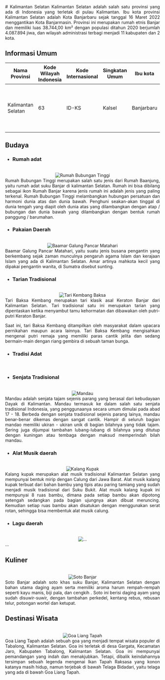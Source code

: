 <div align="justify">
   # Kalimantan Selatan
   Kalimantan Selatan adalah salah satu provinsi yang ada di Indonesia yang terletak di pulau Kalimantan. Ibu kota provinsi Kalimantan Selatan adalah Kota Banjarbaru sejak tanggal 16 Maret 2022 menggantikan Kota Banjarmasin. Provinsi ini merupakan rumah etnis Banjar dan memiliki luas 38.744,00 km² dengan populasi ditahun 2020 berjumlah 4.087.894 jiwa, dan wilayah administrasi terbagi menjadi 11 kabupaten dan 2 kota.

   ## Informasi Umum
   |         Nama Provinsi       | Kode Wilayah Indonesia   |    Kode Internasional   |     Singkatan Umum     |      Ibu kota      |        Hari Jadi          | Lambang                                                              |
   |-----------------------------|--------------------------|-------------------------|------------------------|--------------------|---------------------------|----------------------------------------------------------------------|
   |       Kalimantan Selatan    |            63            |          ID-KS          |        Kalsel          |     Banjarbaru     |      14 Agustus 1950      | <div align="center"><img alt="Lambang" width="150" src="https://upload.wikimedia.org/wikipedia/commons/thumb/a/a6/Coat_of_arms_of_South_Kalimantan.svg/90px-Coat_of_arms_of_South_Kalimantan.svg.png"/></div> |

   ## Budaya

   - ### Rumah adat
   <br/>
   <div align="center"><img alt="Rumah Bubungan Tinggi" src="https://kebudayaan.kemdikbud.go.id/bpcbkaltim/wp-content/uploads/sites/34/2016/07/110.jpg"/></div>
   Rumah Bubungan Tinggi merupakan salah satu jenis dari Rumah Baanjung, yaitu rumah adat suku Banjar di kalimantan Selatan. Rumah ini bisa dibilang sebagai ikon Rumah Banjar karena jenis rumah ini adalah jenis yang paling terkenal. Rumah Bubungan Tinggi melambangkan hubungan persatuan dan harmoni dunia atas dan dunia bawah. Penghuni seakan-akan tinggal di dunia tengah yang diapit oleh dunia atas yang dilambangkan dengan atap / bubungan dan dunia bawah yang dilambangkan dengan bentuk rumah panggung / barumahan.
   
   - ### Pakaian Daerah
   <br/>
   <div align="center"><img alt="Baamar Galung Pancar Matahari" src="https://seringjalan.com/wp-content/uploads/2020/04/pakaianadat.jpg"/></div>
   Baamar Galung Pancar Matahari, yaitu suatu jenis busana pengantin yang berkembang sejak zaman munculnya pengaruh agama Islam dan kerajaan Islam yang ada di Kalimantan Selatan. Amar artinya mahkota kecil yang dipakai pengantin wanita, di Sumatra disebut sunting.
   
   - ### Tarian Tradisional
   <br/>
   <div align="center"><img alt="Tari Kembang Baksa" src="https://upload.wikimedia.org/wikipedia/commons/5/53/Tari_Baksa_Kambang.jpg"/></div>
   Tari Baksa Kembang merupakan tari klasik asal Keraton Banjar dari Kalimantan Selatan. Tari tradisional satu ini merupakan tarian yang dipentaskan ketika menyambut tamu kehormatan dan dibawakan oleh putri-putri Keraton Banjar. 
   
   Saat ini, tari Baksa Kembang ditampilkan oleh masyarakat dalam upacara pernikahan maupun acara lainnya. Tari Baksa Kembang mengisahkan mengenai putri remaja yang memiliki paras cantik jelita dan sedang bermain-main dengan riang gembira di sebuah taman bunga.

   - ### Tradisi Adat
   <br/>
   <div align="center"><img alt="" src=""/></div>
      
   - ### Senjata Tradisional
   <br/>
   <div align="center"><img alt="Mandau" src="https://asset.kompas.com/crops/Vh423YCKnl807F1adepXE0kAU0M=/0x33:427x318/750x500/data/photo/2021/05/18/60a39fd5e6d13.png"/></div>
   Mandau adalah senjata tajam sejenis parang yang berasal dari kebudayaan Dayak di Kalimantan. Mandau termasuk ke dalam salah satu senjata tradisional Indonesia, yang penggunaanya secara umum dimulai pada abad 17 - 18. Berbeda dengan senjata tradisional sejenis parang lainya, mandau benar-benar dikemas dengan sangat cantik. Hampir di seluruh bagian mandao memiliki ukiran - ukiran unik di bagian bilahnya yang tidak tajam. Sering juga dijumpai tambahan lubang-lubang di bilahnya yang ditutup dengan kuningan atau tembaga dengan maksud memperindah bilah mandau.
   
   - ### Alat Musik daerah
   <br/>
   <div align="center"><img alt="Kalang Kupak" src="https://i0.wp.com/lenteramata.com/wp-content/uploads/2020/01/KALANG-KUPAK-KALIMANTAN-SELATAN.jpg?resize=790%2C527&ssl=1"/></div>
   Kalang kupak merupakan alat musik tradisional Kalimantan Selatan yang mempunyai bentuk mirip dengan Calung dari Jawa Barat. Alat musik kalang kupak terbuat dari bahan bambu yang tipis atau paring tamiang yang sudah menjadi musik tradisional dari Suku Bukit. Alat musik kalang kupak ini mempunyai 8 ruas bambu, dimana pada setiap bambu akan dipotong setengah sedangkan pada bagian ujungnya akan dibuat meruncing. Kemudian setiap ruas bambu akan disatukan dengan menggunakan serat rotan, sehingga bisa membentuk alat musik calung.

   - ### Lagu daerah
   <br/>
   <div align="center"><img alt="..." src="..."/></div>
   ...
   
   ## Kuliner
   <br/>
   <div align="center"><img alt="Soto Banjar" src="https://upload.wikimedia.org/wikipedia/commons/e/e4/Soto_Banjar_ketupat.jpg"/></div>
   Soto Banjar adalah soto khas suku Banjar, Kalimantan Selatan dengan bahan utama daging ayam serta memiliki aroma harum rempah-rempah seperti kayu manis, biji pala, dan cengkih . Soto ini berisi daging ayam yang sudah disuwir-suwir, dengan tambahan perkedel, kentang rebus, rebusan telur, potongan wortel dan ketupat.

   ## Destinasi Wisata
   <br/>
   <div align="center"><img alt="Goa Liang Tapah" src="https://meratusgeopark.org/wp-content/uploads/2019/06/Gua-Liang-Tapah-2.jpg"/></div>
   Goa Liang Tapah adalah sebuah goa yang menjadi tempat wisata populer di Tabalong, Kalimantan Selatan. Goa ini terletak di desa Gargata, Kecamatan Jaro, Kabupaten Tabalong, Kalimantan Selatan. Goa ini mempunyai pemandangan yang indah dan menakjubkan. Tetapi, dibalik keindahannya tersimpan sebuah legenda mengenai Ikan Tapah Raksasa yang konon katanya masih hidup, namun terjebak di bawah Telaga Bidadari, yaitu telaga yang ada di bawah Goa Liang Tapah.
</div>